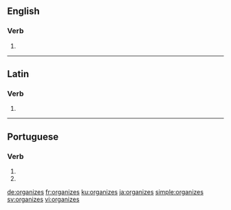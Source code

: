 ==English==

===Verb===
{{head|en}}

# {{en-third-person singular of|organize}}

----

==Latin==

===Verb===
{{la-verb-form|organizēs}}

# {{conjugation of|organizō||2|s|pres|act|sub|lang=la}}

----

==Portuguese==

===Verb===
{{pt-verb-form|organizar}}

# {{pt-verb form of|organizar|ar|imperative|negative|singular|second}}
# {{pt-verb form of|organizar|ar|subjunctive|present|singular|second}}

[[de:organizes]]
[[fr:organizes]]
[[ku:organizes]]
[[ja:organizes]]
[[simple:organizes]]
[[sv:organizes]]
[[vi:organizes]]